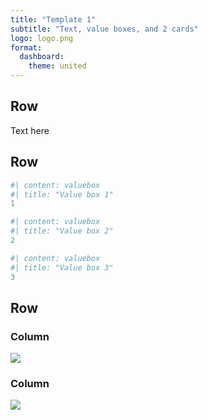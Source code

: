 ```yaml
---
title: "Template 1"
subtitle: "Text, value boxes, and 2 cards"
logo: logo.png
format: 
  dashboard:
    theme: united
---
```


## Row

Text here

## Row

```r
#| content: valuebox
#| title: "Value box 1"
1
```


```r
#| content: valuebox
#| title: "Value box 2"
2
```

```r
#| content: valuebox
#| title: "Value box 3"
3
```

## Row

### Column {width=75%}

![](blank-wide.jpg)

### Column {width=25%}

![](blank-long.jpg)

